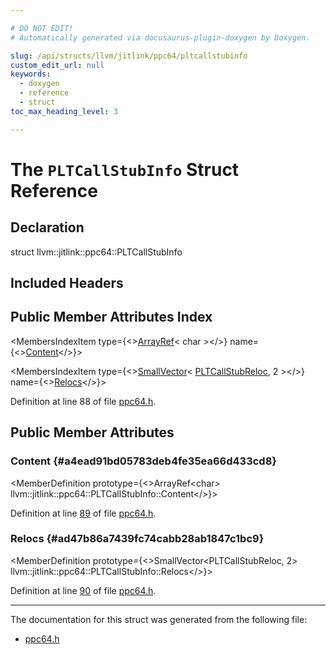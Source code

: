 ```yaml
---

# DO NOT EDIT!
# Automatically generated via docusaurus-plugin-doxygen by Doxygen.

slug: /api/structs/llvm/jitlink/ppc64/pltcallstubinfo
custom_edit_url: null
keywords:
  - doxygen
  - reference
  - struct
toc_max_heading_level: 3

---
```





# The `PLTCallStubInfo` Struct Reference

<DoxygenPage pluginConfig={pluginConfig}>



## Declaration

<CodeBlock>struct llvm::jitlink::ppc64::PLTCallStubInfo</CodeBlock>

## Included Headers

<IncludesList>
<IncludesListItem
  filePath="llvm/ExecutionEngine/JITLink/ppc64.h"
  permalink="/docs/api/files/include/include/llvm/include/llvm/executionengine/include/llvm/executionengine/jitlink/ppc64-h"
  isLocal="true" />
</IncludesList>

## Public Member Attributes Index

<MembersIndex>

<MembersIndexItem
  type={<><a href="/docs/api/classes/llvm/arrayref">ArrayRef</a>&lt; char &gt;</>}
  name={<><a href="#a4ead91bd05783deb4fe35ea66d433cd8">Content</a></>}>
</MembersIndexItem>

<MembersIndexItem
  type={<><a href="/docs/api/classes/llvm/smallvector">SmallVector</a>&lt; <a href="/docs/api/structs/llvm/jitlink/ppc64/pltcallstubreloc">PLTCallStubReloc</a>, 2 &gt;</>}
  name={<><a href="#ad47b86a7439fc74cabb28ab1847c1bc9">Relocs</a></>}>
</MembersIndexItem>

</MembersIndex>


Definition at line 88 of file <a href="/docs/api/files/include/include/llvm/include/llvm/executionengine/include/llvm/executionengine/jitlink/ppc64-h">ppc64.h</a>.

<SectionDefinition>

## Public Member Attributes

### Content {#a4ead91bd05783deb4fe35ea66d433cd8}

<MemberDefinition
  prototype={<>ArrayRef&lt;char&gt; llvm::jitlink::ppc64::PLTCallStubInfo::Content</>}>

Definition at line <a href="/docs/api/files/include/include/llvm/include/llvm/executionengine/include/llvm/executionengine/jitlink/ppc64-h/#l00089">89</a> of file <a href="/docs/api/files/include/include/llvm/include/llvm/executionengine/include/llvm/executionengine/jitlink/ppc64-h">ppc64.h</a>.
</MemberDefinition>

### Relocs {#ad47b86a7439fc74cabb28ab1847c1bc9}

<MemberDefinition
  prototype={<>SmallVector&lt;PLTCallStubReloc, 2&gt; llvm::jitlink::ppc64::PLTCallStubInfo::Relocs</>}>

Definition at line <a href="/docs/api/files/include/include/llvm/include/llvm/executionengine/include/llvm/executionengine/jitlink/ppc64-h/#l00090">90</a> of file <a href="/docs/api/files/include/include/llvm/include/llvm/executionengine/include/llvm/executionengine/jitlink/ppc64-h">ppc64.h</a>.
</MemberDefinition>

</SectionDefinition>

<hr/>

The documentation for this struct was generated from the following file:

<ul>
<li><a href="/docs/api/files/include/include/llvm/include/llvm/executionengine/include/llvm/executionengine/jitlink/ppc64-h">ppc64.h</a></li>
</ul>

</DoxygenPage>
